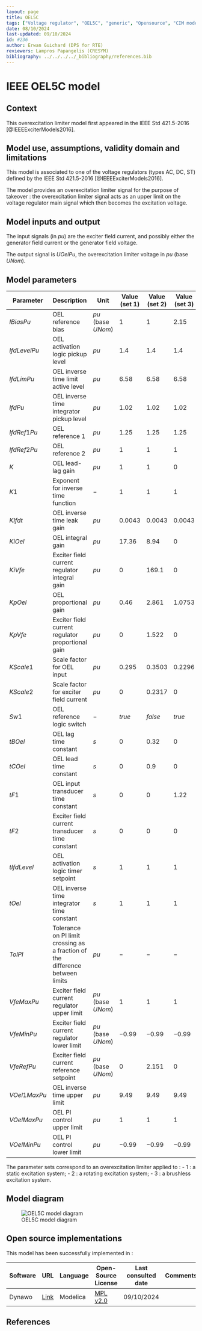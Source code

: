 ```yaml
---
layout: page
title: OEL5C
tags: ["Voltage regulator", "OEL5C", "generic", "Opensource", "CIM model", "RMS", "phasor", "MRL4", "Single phase", "IEEE", "dynawo", "#236"]
date: 08/10/2024
last-updated: 09/10/2024
id: #236
author: Erwan Guichard (DPS for RTE)
reviewers: Lampros Papangelis (CRESYM)
bibliography: ../../../../_bibliography/references.bib
---
```

# IEEE OEL5C model

## Context

This overexcitation limiter model first appeared in the IEEE Std 421.5-2016 [@IEEEExciterModels2016].

## Model use, assumptions, validity domain and limitations

This model is associated to one of the voltage regulators (types AC, DC, ST) defined by the IEEE Std 421.5-2016 [@IEEEExciterModels2016].

The model provides an overexcitation limiter signal for the purpose of takeover : the overexcitation limiter signal acts as an upper limit on the voltage regulator main signal which then becomes the excitation voltage.

## Model inputs and output

The input signals (in $pu$) are the exciter field current, and possibly either the generator field current or the generator field voltage.

The output signal is $UOelPu$, the overexcitation limiter voltage in $pu$ (base $UNom$).

## Model parameters

| Parameter | Description | Unit | Value (set 1) | Value (set 2) | Value (set 3) |
| --------- | ----------- | ---- | ------------- | ------------- | ------------- |
| $IBiasPu$ | OEL reference bias | $pu$ (base $UNom$) | $1$ | $1$ | $2.15$ |
| $IfdLevelPu$ | OEL activation logic pickup level | $pu$ | $1.4$ | $1.4$ | $1.4$ |
| $IfdLimPu$ | OEL inverse time limit active level | $pu$ | $6.58$ | $6.58$ | $6.58$ |
| $IfdPu$ | OEL inverse time integrator pickup level | $pu$ | $1.02$ | $1.02$ | $1.02$ |
| $IfdRef1Pu$ | OEL reference 1 | $pu$ | $1.25$ | $1.25$ | $1.25$ |
| $IfdRef2Pu$ | OEL reference 2 | $pu$ | $1$ | $1$ | $1$ |
| $K$ | OEL lead-lag gain | $pu$ | $1$ | $1$ | $0$ |
| $K1$ | Exponent for inverse time function | $-$ | $1$ | $1$ | $1$ |
| $KIfdt$ | OEL inverse time leak gain | $pu$ | $0.0043$ | $0.0043$ | $0.0043$ |
| $KiOel$ | OEL integral gain | $pu$ | $17.36$ | $8.94$ | $0$ |
| $KiVfe$ | Exciter field current regulator integral gain | $pu$ | $0$ | $169.1$ | $0$ |
| $KpOel$ | OEL proportional gain | $pu$ | $0.46$ | $2.861$ | $1.0753$ |
| $KpVfe$ | Exciter field current regulator proportional gain | $pu$ | $0$ | $1.522$ | $0$ |
| $KScale1$ | Scale factor for OEL input | $pu$ | $0.295$ | $0.3503$ | $0.2296$ |
| $KScale2$ | Scale factor for exciter field current | $pu$ | $0$ | $0.2317$ | $0$ |
| $Sw1$ | OEL reference logic switch | $-$ | $true$ | $false$ | $true$ |
| $tBOel$ | OEL lag time constant | $s$ | $0$ | $0.32$ | $0$ |
| $tCOel$ | OEL lead time constant | $s$ | $0$ | $0.9$ | $0$ |
| $tF1$ | OEL input transducer time constant | $s$ | $0$ | $0$ | $1.22$ |
| $tF2$ | Exciter field current transducer time constant | $s$ | $0$ | $0$ | $0$ |
| $tIfdLevel$ | OEL activation logic timer setpoint | $s$ | $1$ | $1$ | $1$ |
| $tOel$ | OEL inverse time integrator time constant | $s$ | $1$ | $1$ | $1$ |
| $TolPI$ | Tolerance on PI limit crossing as a fraction of the difference between limits | $pu$ | $-$ | $-$ | $-$ |
| $VfeMaxPu$ | Exciter field current regulator upper limit | $pu$ (base $UNom$) | $1$ | $1$ | $1$ |
| $VfeMinPu$ | Exciter field current regulator lower limit | $pu$ (base $UNom$) | $-0.99$ | $-0.99$ | $-0.99$ |
| $VfeRefPu$ | Exciter field current reference setpoint | $pu$ (base $UNom$) | $0$ | $2.151$ | $0$ |
| $VOel1MaxPu$ | OEL inverse time upper limit | $pu$ | $9.49$ | $9.49$ | $9.49$ |
| $VOelMaxPu$ | OEL PI control upper limit | $pu$ | $1$ | $1$ | $1$ |
| $VOelMinPu$ | OEL PI control lower limit | $pu$ | $-0.99$ | $-0.99$ | $-0.99$ |

The parameter sets correspond to an overexcitation limiter applied to :
- 1 : a static excitation system;
- 2 : a rotating excitation system;
- 3 : a brushless excitation system.

## Model diagram

![OEL5C model diagram](OEL5C.drawio.svg){#fig-oel5c}

## Open source implementations

This model has been successfully implemented in :

| Software      | URL | Language | Open-Source License | Last consulted date | Comments |
| ------------- | --- | -------- | ------------------- | ------------------- | -------- |
| Dynawo | [Link](https://github.com/dynawo/dynawo) | Modelica | [MPL v2.0](https://www.mozilla.org/en-US/MPL/2.0/)  | 09/10/2024 |  |

## References

::: {#refs}
::: 

